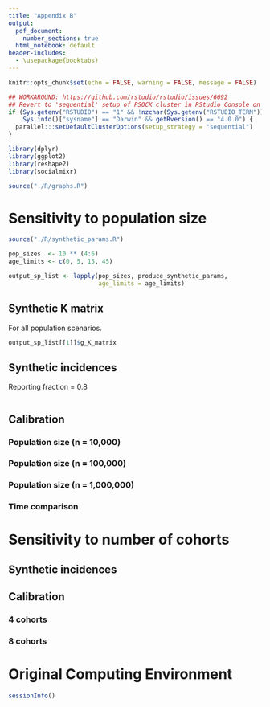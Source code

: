 ```yaml
---
title: "Appendix B"
output:
  pdf_document: 
    number_sections: true
  html_notebook: default
header-includes:
  - \usepackage{booktabs}
---
```


```r
knitr::opts_chunk$set(echo = FALSE, warning = FALSE, message = FALSE)

## WORKAROUND: https://github.com/rstudio/rstudio/issues/6692
## Revert to 'sequential' setup of PSOCK cluster in RStudio Console on macOS and R 4.0.0
if (Sys.getenv("RSTUDIO") == "1" && !nzchar(Sys.getenv("RSTUDIO_TERM")) && 
    Sys.info()["sysname"] == "Darwin" && getRversion() == "4.0.0") {
  parallel:::setDefaultClusterOptions(setup_strategy = "sequential")
}
```

```r
library(dplyr)
library(ggplot2)
library(reshape2)
library(socialmixr)

source("./R/graphs.R")
```


# Sensitivity to population size

```r
source("./R/synthetic_params.R")

pop_sizes  <- 10 ** (4:6)
age_limits <- c(0, 5, 15, 45)

output_sp_list <- lapply(pop_sizes, produce_synthetic_params, 
                         age_limits = age_limits)
```


## Synthetic K matrix

For all population scenarios.

```r
output_sp_list[[1]]$g_K_matrix
```

## Synthetic incidences

Reporting fraction = 0.8

```r

```


## Calibration 

### Population size (n = 10,000)

### Population size (n = 100,000)

### Population size (n = 1,000,000)

### Time comparison


# Sensitivity to number of cohorts

## Synthetic incidences

## Calibration

### 4 cohorts

### 8 cohorts

# Original Computing Environment

```r
sessionInfo()
```
